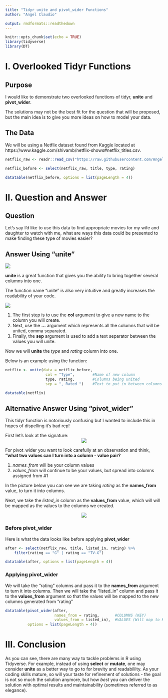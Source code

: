 ```yaml
---
title: "Tidyr unite and pivot_wider Functions"
author: "Angel Claudio"

output: rmdformats::readthedown
---
```


```r
knitr::opts_chunk$set(echo = TRUE)
library(tidyverse)
library(DT)
```

# I. Overlooked Tidyr Functions

## Purpose

I would like to demonstrate two overlooked functions of tidyr, **unite** and **pivot_wider**.

The solutions may not be the best fit for the question that will be proposed, but the main idea is to give you more ideas on how to model your data.

## The Data

We will be using a Netflix dataset found from Kaggle located at https://www.kaggle.com/shivamb/netflix-shows#netflix_titles.csv.

```r
netflix_raw <- readr::read_csv("https://raw.githubusercontent.com/AngelClaudio/DataSources/master/netflix_titles.csv")
```


```r
netflix_before <- select(netflix_raw, title, type, rating)

datatable(netflix_before, options = list(pageLength = 4))
```

# II. Question and Answer

## Question

Let's say I'd like to use this data to find appropriate movies for my wife and daughter to watch with me, what are ways this data could be presented to make finding these type of movies easier?

## Answer Using "unite"

![](https://raw.githubusercontent.com/AngelClaudio/DataSources/master/unite.JPG)

**unite** is a great function that gives you the ability to bring together several columns into one. 

The function name "unite" is also very intuitive and greatly increases the readability of your code.

![](https://raw.githubusercontent.com/AngelClaudio/DataSources/master/united_function.png)

1. The first step is to use the **col** argument to give a new name to the column you will create.
2. Next, use the **...** argument which represents all the columns that will be united, comma separated.
3. Finally, the **sep** argument is used to add a text separator between the values you will unite. 

Now we will **unite** the _type_ and _rating_ column into one.

Below is an example using the function:

<!-- 1. We set the **col** argument to name the new column -->
<!-- 2. We then listed all the column names (type, rating) that will be united separated by commas -->
<!-- 3. Finally, we set the **sep** argument to the value (", Rated ") used for concantenating the column values -->

```r
netflix <- unite(data = netflix_before,
                  col = "Type",        #Name of new column      
                  type, rating,        #Columns being united
                  sep = ", Rated ")    #Text to put in between columns

datatable(netflix)
```


## Alternative Answer Using "pivot_wider"

This tidyr function is notoriously confusing but I wanted to include this in hopes of dispelling it's bad rep!

First let's look at the signature:
<center>![](https://raw.githubusercontent.com/AngelClaudio/DataSources/master/pivot_wider.png)</center>

For pivot_wider you want to look carefully at an observation and think, **"what two values can I turn into a column - value pair?**

1. _names_from_ will be your column values
2. _values_from_ will continue to be your values, but spread into columns assigned from #1

In the picture below you can see we are taking _rating_ as the **names_from** value, to turn it into columns.

Next, we take the _listed_in_ column as the **values_from** value, which will will be mapped as the values to the columns we created.

<center>![](https://raw.githubusercontent.com/AngelClaudio/DataSources/master/pivot_wider_bandafter.png)</center>

### Before pivot_wider

Here is what the data looks like before applying **pivot_wider**

```r
after <- select(netflix_raw, title, listed_in, rating) %>%
    filter(rating == "G" | rating == "TV-G")

datatable(after, options = list(pageLength = 4))
```

### Applying pivot_wider

We will take the "rating" columns and pass it to the **names_from** argument to turn it into columns. Then we will take the "listed_in" column and pass it to the **values_from** argument so that the values will be mapped to the new columns generated from "rating"



```r
datatable(pivot_wider(after, 
                      names_from = rating,       #COLUMNS (KEY)
                      values_from = listed_in),  #VALUES (Will map to KEY)
          options = list(pageLength = 4))
```

# III. Conclusion

As you can see, there are many way to tackle problems in R using Tidyverse. For example, instead of using **select** or **mutate**, one may consider **unite** as a better way to go to for brevity and readabililty. As your coding skills mature, so will your taste for refinement of solutions - the goal is not so much the solution anymore, but how _best_ you can deliver the solution with optimal results and maintainability (sometimes referred to as elegance).
